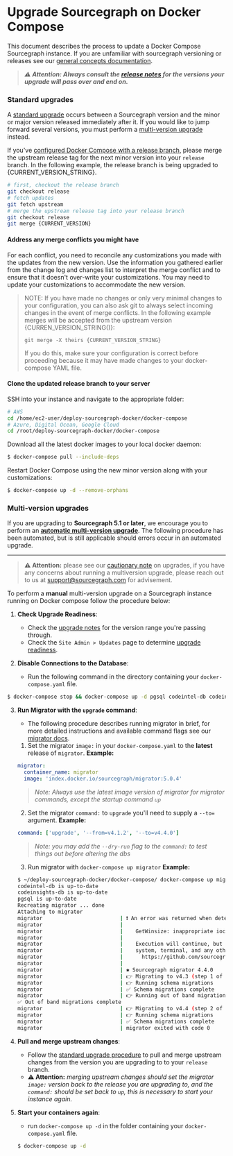 
# Upgrade Sourcegraph on Docker Compose

This document describes the process to update a Docker Compose Sourcegraph instance. If you are unfamiliar with sourcegraph versioning or releases see our [general concepts documentation](/admin/updates/).

> ***⚠️ Attention: Always consult the [release notes](/admin/updates/docker_compose) for the versions your upgrade will pass over and end on.***

### Standard upgrades

A [standard upgrade](/admin/updates/#upgrade-types) occurs between a Sourcegraph version and the minor or major version released immediately after it. If you would like to jump forward several versions, you must perform a [multi-version upgrade](#multi-version-upgrades) instead.

If you've [configured Docker Compose with a release branch](/admin/deploy/docker-compose/#step-1-prepare-the-deployment-repository), please merge the upstream release tag for the next minor version into your `release` branch. In the following example, the release branch is being upgraded to {CURRENT_VERSION_STRING}.

```sh
# first, checkout the release branch
git checkout release
# fetch updates
git fetch upstream
# merge the upstream release tag into your release branch
git checkout release
git merge {CURRENT_VERSION}
```

#### Address any merge conflicts you might have

For each conflict, you need to reconcile any customizations you made with the updates from the new version. Use the information you gathered earlier from the change log and changes list to interpret the merge conflict and to ensure that it doesn't over-write your customizations. You may need to update your customizations to accommodate the new version.

> NOTE: If you have made no changes or only very minimal changes to your configuration, you can also ask git to always select incoming changes in the event of merge conflicts. In the following example merges will be accepted from the upstream version {CURREN_VERSION_STRING()}:
>
> `git merge -X theirs {CURRENT_VERSION_STRING}`
>
> If you do this, make sure your configuration is correct before proceeding because it may have made changes to your docker-compose YAML file.

#### Clone the updated release branch to your server

SSH into your instance and navigate to the appropriate folder:

```sh
# AWS
cd /home/ec2-user/deploy-sourcegraph-docker/docker-compose
# Azure, Digital Ocean, Google Cloud
cd /root/deploy-sourcegraph-docker/docker-compose
```

Download all the latest docker images to your local docker daemon:

```sh
$ docker-compose pull --include-deps
```

Restart Docker Compose using the new minor version along with your customizations:

```sh
$ docker-compose up -d --remove-orphans
```

### Multi-version upgrades

If you are upgrading to **Sourcegraph 5.1 or later**, we encourage you to perform an [**automatic multi-version upgrade**](/admin/updates/automatic). The following procedure has been automated, but is still applicable should errors occur in an automated upgrade.

---

> **⚠️ Attention:** please see our [cautionary note](/admin/updates/#best-practices) on upgrades, if you have any concerns about running a multiversion upgrade, please reach out to us at [support@sourcegraph.com](mailto:support@sourcegraph.com) for advisement.

To perform a **manual** multi-version upgrade on a Sourcegraph instance running on Docker compose follow the procedure below:

1. **Check Upgrade Readiness**:
   - Check the [upgrade notes](/admin/updates/docker_compose#docker-compose-upgrade-notes) for the version range you're passing through.
   - Check the `Site Admin > Updates` page to determine [upgrade readiness](/admin/updates/#upgrade-readiness).

2. **Disable Connections to the Database**:
   - Run the following command in the directory containing your `docker-compose.yaml` file.
  ```sh
  $ docker-compose stop && docker-compose up -d pgsql codeintel-db codeinsights-db
  ```
3. **Run Migrator with the `upgrade` command**:
   - The following procedure describes running migrator in brief, for more detailed instructions and available command flags see our [migrator docs](/admin/updates/migrator/migrator-operations#docker-compose).
    1. Set the migrator `image:` in your `docker-compose.yaml` to the **latest** release of `migrator`. **Example:**
    ```yaml
    migrator:
      container_name: migrator
      image: 'index.docker.io/sourcegraph/migrator:5.0.4'
    ```
    > *Note: Always use the latest image version of migrator for migrator commands, except the startup command `up`*
    2. Set the migrator `command:` to `upgrade` you'll need to supply a `--to=` argument. **Example:**
    ```yaml
    command: ['upgrade', '--from=v4.1.2', '--to=v4.4.0']
    ```
    > *Note: you may add the `--dry-run` flag to the `command:` to test things out before altering the dbs*
    3. Run migrator with `docker-compose up migrator` **Example:**
    ```sh
    $ ~/deploy-sourcegraph-docker/docker-compose/ docker-compose up migrator
    codeintel-db is up-to-date
    codeinsights-db is up-to-date
    pgsql is up-to-date
    Recreating migrator ... done
    Attaching to migrator
    migrator                         | ❗️ An error was returned when detecting the terminal size and capabilities:
    migrator                         |
    migrator                         |    GetWinsize: inappropriate ioctl for device
    migrator                         |
    migrator                         |    Execution will continue, but please report this, along with your operating
    migrator                         |    system, terminal, and any other details, to:
    migrator                         |      https://github.com/sourcegraph/sourcegraph/issues/new
    migrator                         |
    migrator                         | ✱ Sourcegraph migrator 4.4.0
    migrator                         | 👉 Migrating to v4.3 (step 1 of 2)
    migrator                         | 👉 Running schema migrations
    migrator                         | ✅ Schema migrations complete
    migrator                         | 👉 Running out of band migrations [17 18]
    ✅ Out of band migrations complete
    migrator                         | 👉 Migrating to v4.4 (step 2 of 2)
    migrator                         | 👉 Running schema migrations
    migrator                         | ✅ Schema migrations complete
    migrator                         | migrator exited with code 0
    ```

4. **Pull and merge upstream changes**:
   - Follow the [standard upgrade procedure](#standard-upgrades) to pull and merge upstream changes from the version you are upgrading to to your `release` branch.
   - **⚠️ Attention:** *merging upstream changes should set the migrator `image:` version back to the release you are upgrading to, and the `command:` should be set back to `up`, this is necessary to start your instance again.*

5. **Start your containers again**:
   - run `docker-compose up -d` in the folder containing your `docker-compose.yaml` file.
   ```sh
   $ docker-compose up -d
   ```
